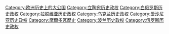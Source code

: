 {{Catmore}}

[[Category:欧洲历史上的大公国|Category:欧洲历史上的大公国]]
[[Category:立陶宛历史政权|Category:立陶宛历史政权]]
[[Category:白俄罗斯历史政权|Category:白俄罗斯历史政权]]
[[Category:拉脱维亚历史政权|Category:拉脱维亚历史政权]]
[[Category:乌克兰历史政权|Category:乌克兰历史政权]]
[[Category:爱沙尼亚历史政权|Category:爱沙尼亚历史政权]]
[[Category:摩爾多瓦歷史|Category:摩爾多瓦歷史]]
[[Category:波兰历史政权|Category:波兰历史政权]]
[[Category:俄罗斯历史政权|Category:俄罗斯历史政权]]